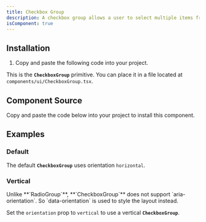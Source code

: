 ```yaml
---
title: Checkbox Group
description: A checkbox group allows a user to select multiple items from a list of options.
isComponent: true
---
```


## Installation

1. Copy and paste the following code into your project.

This is the **`CheckboxGroup`** primitive. You can place it in a file located at `components/ui/CheckboxGroup.tsx`.

## Component Source

Copy and paste the code below into your project to install this component.

<ComponentSource src="../../packages/ui/src/CheckboxGroup.tsx" />

## Examples

### Default

The default **`CheckboxGroup`** uses orientation `horizontal`.

<ComponentExample name="CheckboxGroup" story="default" />

### Vertical

<Callout type="warning">
  Unlike **`RadioGroup`**, **`CheckboxGroup`** does not support
  `aria-orientation`. So `data-orientation` is used to style the layout instead.
</Callout>

Set the `orientation` prop to `vertical` to use a vertical **`CheckboxGroup`**.

<ComponentExample name="CheckboxGroup" story="vertical" />
